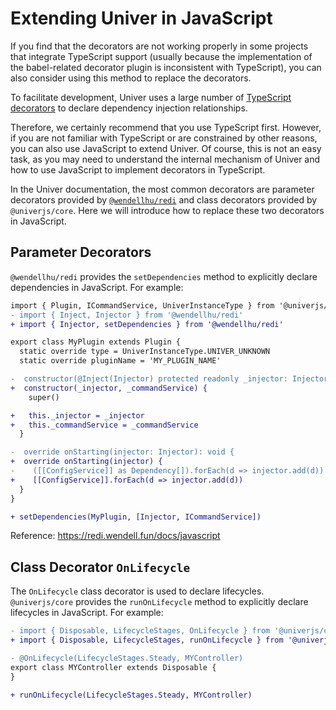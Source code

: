 
# Extending Univer in JavaScript

<BadgeGroup values={[UniverTypes.GENERAL]} value={UniverTypes.GENERAL} />

<Callout>
  If you find that the decorators are not working properly in some projects that integrate TypeScript support (usually because the implementation of the babel-related decorator plugin is inconsistent with TypeScript), you can also consider using this method to replace the decorators.
</Callout>

To facilitate development, Univer uses a large number of [TypeScript decorators](https://www.typescriptlang.org/docs/handbook/decorators.html) to declare dependency injection relationships.

Therefore, we certainly recommend that you use TypeScript first. However, if you are not familiar with TypeScript or are constrained by other reasons, you can also use JavaScript to extend Univer. Of course, this is not an easy task, as you may need to understand the internal mechanism of Univer and how to use JavaScript to implement decorators in TypeScript.

In the Univer documentation, the most common decorators are parameter decorators provided by [`@wendellhu/redi`](https://redi.wendell.fun) and class decorators provided by `@univerjs/core`. Here we will introduce how to replace these two decorators in JavaScript.

## Parameter Decorators

`@wendellhu/redi` provides the `setDependencies` method to explicitly declare dependencies in JavaScript. For example:

```diff
import { Plugin, ICommandService, UniverInstanceType } from '@univerjs/core'
- import { Inject, Injector } from '@wendellhu/redi'
+ import { Injector, setDependencies } from '@wendellhu/redi'

export class MyPlugin extends Plugin {
  static override type = UniverInstanceType.UNIVER_UNKNOWN
  static override pluginName = 'MY_PLUGIN_NAME'

-  constructor(@Inject(Injector) protected readonly _injector: Injector, @ICommandService private readonly _commandService: ICommandService) {
+  constructor(_injector, _commandService) {
    super()

+   this._injector = _injector
+   this._commandService = _commandService
  }

-  override onStarting(injector: Injector): void {
+  override onStarting(injector) {
-    ([[ConfigService]] as Dependency[]).forEach(d => injector.add(d))
+    [[ConfigService]].forEach(d => injector.add(d))
  }
}

+ setDependencies(MyPlugin, [Injector, ICommandService])
```

Reference: https://redi.wendell.fun/docs/javascript

## Class Decorator `OnLifecycle`

The `OnLifecycle` class decorator is used to declare lifecycles. `@univerjs/core` provides the `runOnLifecycle` method to explicitly declare lifecycles in JavaScript. For example:

```diff
- import { Disposable, LifecycleStages, OnLifecycle } from '@univerjs/core'
+ import { Disposable, LifecycleStages, runOnLifecycle } from '@univerjs/core'

- @OnLifecycle(LifecycleStages.Steady, MYController)
export class MYController extends Disposable {
}

+ runOnLifecycle(LifecycleStages.Steady, MYController)
```
